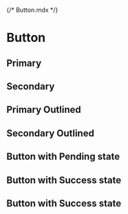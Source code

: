 {/* Button.mdx */}



<Meta of={ButtonStories} />

# Button

## Primary

<Primary />

## Secondary

<Canvas of={ButtonStories.Secondary} />

## Primary Outlined

<Canvas of={ButtonStories.OutlinedPrimary} />

## Secondary Outlined

<Canvas of={ButtonStories.OutlinedSecondary} />

## Button with Pending state

<Story of={ButtonPending.PendingAnimated} />

## Button with Success state

<Story of={ButtonSuccess.SuccessAnimated} />


## Button with Success state

<Story of={ButtongFail.FailAnimated} />